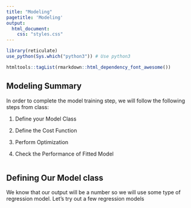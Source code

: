 ```yaml
---
title: "Modeling"
pagetitle: 'Modeling'
output: 
  html_document: 
    css: "styles.css"
---
```


```r
library(reticulate)
use_python(Sys.which("python3")) # Use python3
```

```r
htmltools::tagList(rmarkdown::html_dependency_font_awesome())

```
## Modeling Summary

In order to complete the model training step, we will follow the following steps from class:

1. Define your Model Class

2. Define the Cost Function

3. Perform Optimization

4. Check the Performance of Fitted Model

```R

```
## Defining Our Model class

We know that our output will be a number so we will use some type of regression model. Let's try out a few regression models

```python

```
